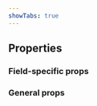 ```yaml
---
showTabs: true
---
```



## Properties

### Field-specific props

<PropertiesTable props={arraySelectionProperties} showDefaultValue />

### General props

<PropertiesTable
  props={fieldProperties}
  valueType="Array<number | string>"
/>
